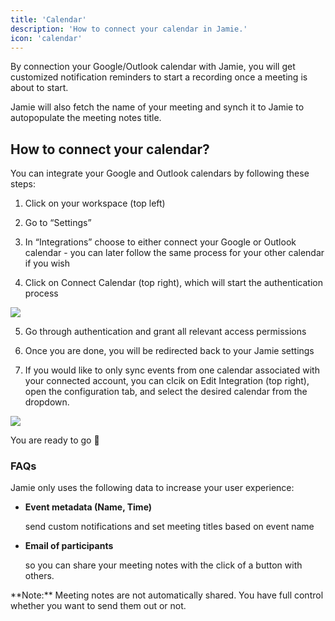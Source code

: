 ```yaml
---
title: 'Calendar'
description: 'How to connect your calendar in Jamie.'
icon: 'calendar'
---
```


By connection your Google/Outlook calendar with Jamie, you will get customized notification reminders to start a recording once a meeting is about to start.&#x20;

Jamie will also fetch the name of your meeting and synch it to Jamie to autopopulate the meeting notes title.&#x20;

## How to connect your calendar?

You can integrate your Google and Outlook calendars by following these steps:

1. Click on your workspace (top left)

2. Go to “Settings”

3. In “Integrations” choose to either connect your Google or Outlook calendar - you can later follow the same process for your other calendar if you wish

4. Click on Connect Calendar (top right), which will start the authentication process

![](/ConnectCalendarFlowGoogle.png)

5. Go through authentication and grant all relevant access permissions

6. Once you are done, you will be redirected back to your Jamie settings

7. If you would like to only sync events from one calendar associated with your connected account, you can clcik on Edit Integration (top right), open the configuration tab, and select the desired calendar from the dropdown.

![](/SelectCalendarGoogle.png)

You are ready to go 🎉

### FAQs

<Accordion title="How does Jamie use the data from my calendar?">
  Jamie only uses the following data to increase your user experience:

  * **Event metadata (Name, Time)**

    send custom notifications and set meeting titles based on event name

  * **Email of participants**

    so you can share your meeting notes with the click of a button with others.

  <Info>
    **Note:** Meeting notes are not automatically shared. You have full control whether you want to send them out or not.&#x20;
  </Info>


</Accordion>